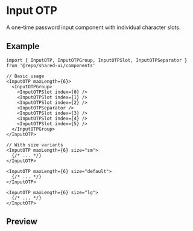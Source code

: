 
<Meta of={Stories} />

# Input OTP

A one-time password input component with individual character slots.

## Example

```tsx
import { InputOTP, InputOTPGroup, InputOTPSlot, InputOTPSeparator } from '@repo/shared-ui/components'

// Basic usage
<InputOTP maxLength={6}>
  <InputOTPGroup>
    <InputOTPSlot index={0} />
    <InputOTPSlot index={1} />
    <InputOTPSlot index={2} />
    <InputOTPSeparator />
    <InputOTPSlot index={3} />
    <InputOTPSlot index={4} />
    <InputOTPSlot index={5} />
  </InputOTPGroup>
</InputOTP>

// With size variants
<InputOTP maxLength={6} size="sm">
  {/* ... */}
</InputOTP>

<InputOTP maxLength={6} size="default">
  {/* ... */}
</InputOTP>

<InputOTP maxLength={6} size="lg">
  {/* ... */}
</InputOTP>
```

## Preview

<Primary />

